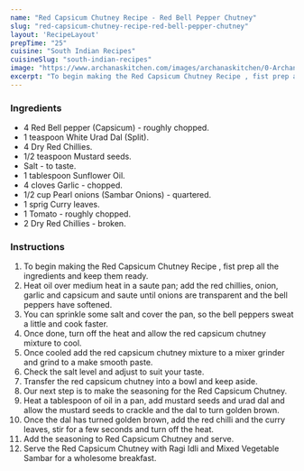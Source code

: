 ---
name: "Red Capsicum Chutney Recipe - Red Bell Pepper Chutney"
slug: "red-capsicum-chutney-recipe-red-bell-pepper-chutney"
layout: 'RecipeLayout'
prepTime: "25"
cuisine: "South Indian Recipes"
cuisineSlug: "south-indian-recipes"
image: "https://www.archanaskitchen.com/images/archanaskitchen/0-Archanas-Kitchen-Recipes/2019/Red_Capsicum_Chutney_Recipe_Video_3_1600.jpg"
excerpt: "To begin making the Red Capsicum Chutney Recipe , fist prep all the ingredients and keep them ready"
---

### Ingredients

- 4 Red Bell pepper (Capsicum) - roughly chopped.
- 1 teaspoon White Urad Dal (Split).
- 4 Dry Red Chillies.
- 1/2 teaspoon Mustard seeds.
- Salt - to taste.
- 1 tablespoon Sunflower Oil.
- 4 cloves Garlic - chopped.
- 1/2 cup Pearl onions (Sambar Onions) - quartered.
- 1 sprig Curry leaves.
- 1 Tomato - roughly chopped.
- 2 Dry Red Chillies - broken.

### Instructions

1. To begin making the Red Capsicum Chutney Recipe , fist prep all the ingredients and keep them ready.
1. Heat oil over medium heat in a saute pan; add the red chillies, onion, garlic and capsicum and saute until onions are transparent and the bell peppers have softened.
1. You can sprinkle some salt and cover the pan, so the bell peppers sweat a little and cook faster.
1. Once done, turn off the heat and allow the red capsicum chutney mixture to cool.
1. Once cooled add the red capsicum chutney mixture to a mixer grinder and grind to a make smooth paste.
1. Check the salt level and adjust to suit your taste.
1. Transfer the red capsicum chutney into a bowl and keep aside.
1. Our next step is to make the seasoning for the Red Capsicum Chutney.
1. Heat a tablespoon of oil in a pan, add mustard seeds and urad dal and allow the mustard seeds to crackle and the dal to turn golden brown.
1. Once the dal has turned golden brown, add the red chilli and the curry leaves, stir for a few seconds and turn off the heat.
1. Add the seasoning to Red Capsicum Chutney and serve.
1. Serve the Red Capsicum Chutney with Ragi Idli and Mixed Vegetable Sambar for a wholesome breakfast.
